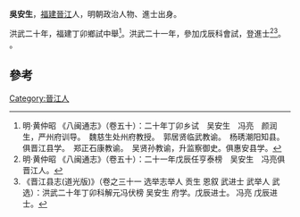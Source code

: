 '''吳安生'''，[[福建|福建]][[晉江|晉江]]人，明朝政治人物、進士出身。

洪武二十年，福建丁卯鄉試中舉<ref>明·黄仲昭 《八闽通志》（卷五十）：二十年丁卯乡试　吴安生　冯亮　颜润生，严州府训导。　魏慈生处州府教授。　郭居贤临武教谕。　杨琇潮阳知县。俱晋江县学。　郑正石康教谕。　吴贤孙教谕，升监察御史。俱惠安县学。</ref>。洪武二十一年，參加戊辰科會試，登進士<ref>明·黄仲昭 《八闽通志》（卷五十）：二十一年戊辰任亨泰榜　吴安生　冯亮俱晋江人。</ref><ref>《晋江县志(道光版)》（卷之三十一 选举志举人 贡生 恩叙 武进士 武举人 武选）：洪武二十年丁卯科解元冯伏榜 吴安生 府学。戊辰进士。 冯亮 戊辰进士。</ref>。
。

==參考==
{{reflist}}
{{明朝人物小作品}}
{{洪武二十一年戊辰科殿試金榜}}
[[Category:晉江人|Category:晉江人]]
